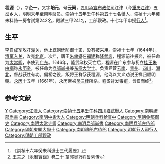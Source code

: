 {{明清人物信息框
| 姓名 = 程源
| 圖片名稱= 
| 圖片大小 =
| 圖片說明 = 
| 最高職務 = 
| 國家 = 大
| 爵位 =
| 籍貫 = [[四川|四川]][[重慶府|重慶府]][[江津縣|江津縣]]
| 族裔 = 
| 字號 = 字企一
| 諡號 =
| 出生日期 = 神宗萬曆四十一年癸丑十月二十二日（1613年12月3日）
| 出生地點 =
| 逝世日期 = 
| 逝世地點 =
| 府邸 = 
| 墓葬 = 
| 配偶 = 
| 世系 = 
| 親屬 = 曾祖[[程芳|程芳]]；祖[[程大猷|程大猷]]（[[道州|道州]]知州）；父[[程養士|程養士]]（生員）
| 出身 =
* 崇禎十六年癸未科進士
| 經歷 =
| 著作 = 
* 
}}
'''程源'''（{{bd|1613年|12月3日|1661年|}}），字'''企一'''，又字'''培元'''，号'''云阉'''，[[四川承宣布政使司|四川承宣布政使司]]江津（今[[重庆|重庆]][[江津区|江津]]）五岔乡人，[[明朝|明朝]]末年至[[南明|南明]]官员。崇禎十五年壬午科第五十七名舉人，崇禎十六年癸未科詩一房會試第242名，殿試三甲241名，工部觀政。十七年甲申授[[行人|行人]]<ref>《崇禎十六年癸未科進士三代履歷》</ref>。

== 生平 ==
[[李自成|李自成]]军攻打[[潼关|潼关]]，他上疏朝廷防御十策，没有被采用。崇祯十七年（1644年），[[清军入关|清军入关]]，攻克[[北京|北京]]。次年，唐王[[朱聿键|朱聿键]]在[[福建|福建]]称[[隆武帝|隆武帝]]，程源前往投奔，被任命为[[太常卿|太常卿]]，奉使到[[广东|广东]]。1646年，隆武政权灭亡后，程源在广东参与拥立[[桂王|桂王]][[朱由榔|朱由榔]]称[[永历帝|永历帝]]，被任命为[[兵部尚书|兵部尚书]]兼[[东阁大学士|东阁大学士]]。负责经营[[云南|云南]]、[[贵州|贵州]]、[[四川|四川]]、[[湖北|湖北]]，督战获胜有功。偏桥之役，叛将王祥俘获程源，他晓以大义劝说王祥归顺明朝。[[永曆_(南明)|永历]]十五年（1661年），永历帝被[[吴三桂|吴三桂]]所杀。程源背发毒疽，含恨而终<ref>[[王夫之|王夫之]]《永曆實錄》卷二十 童郭吴万程鲁列传</ref>。

==参考文献==
{{reflist}}

{{start box}}
{{s-off}}
{{s-before|[[鄭逢玄|鄭逢玄]]}}
{{s-title|[[南明|南明]][[禮部尚書|禮部尚書]]|1658年－1659年}}
{{s-after|[[楊在|楊在]]<br><small>（署）</small>}}
{{end box}}

{{崇禎十六年癸未科殿試金榜}}

{{Authority control}}

{{DEFAULTSORT:C程}}
[[Category:程姓|Y]]
[[Category:江津人|Category:江津人]]
[[Category:崇禎十五年壬午科四川鄉試舉人|Category:崇禎十五年壬午科四川鄉試舉人]]
[[Category:南明禮部尚書|Category:南明禮部尚書]]
[[Category:南明中書舍人|Category:南明中書舍人]]
[[Category:明朝兵科给事中|Category:明朝兵科给事中]]
[[Category:明朝僉都御史|Category:明朝僉都御史]]
[[Category:南明太常寺卿|Category:南明太常寺卿]]
[[Category:南明兵部尚書|Category:南明兵部尚書]]
[[Category:南明兵部左侍郎|Category:南明兵部左侍郎]]
[[Category:明朝東閣大學士|Category:明朝東閣大學士]]
[[Category:南明禮部右侍郎|Category:南明禮部右侍郎]]
[[Category:明朝行人司行人|Category:明朝行人司行人]]
[[Category:明朝工部觀政|Category:明朝工部觀政]]